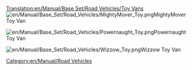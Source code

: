 [[Translation:en/Manual/Base Set/Road Vehicles/Toy Vans]]
[[File:en/Manual/Base Set/Road Vehicles/MightyMover Toy.png]]MightyMover Toy Van

[[File:en/Manual/Base Set/Road Vehicles/Powernaught Toy.png]]Powernaught Toy Van

[[File:en/Manual/Base Set/Road Vehicles/Wizzow Toy.png]]Wizzow Toy Van

[[Category:en/Manual/Road Vehicles]]